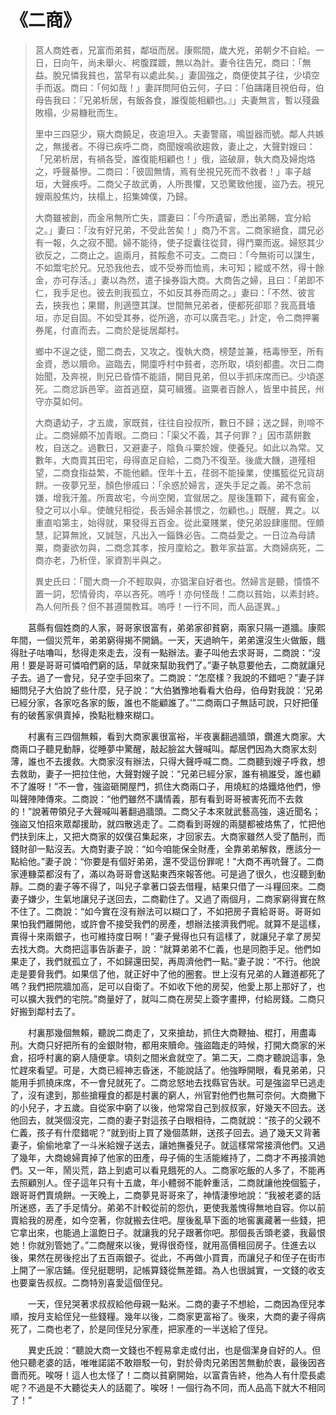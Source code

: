 # 《二商》

> 莒人商姓者，兄富而弟貧，鄰垣而居。康熙間，歲大兇，弟朝夕不自給。一日，日向午，尚未舉火、枵腹蹀踱，無以為計。妻令往告兄，商曰：「無益。脫兄憐我貧也，當早有以處此矣。」妻固強之，商便使其子往，少頃空手而返。商曰：「何如哉！」妻詳問阿伯云何，子曰：「伯躊躇目視伯母，伯母告我曰：『兄弟析居，有飯各食，誰復能相顧也。』」夫妻無言，暫以殘盎敗榻，少易糠秕而生。
>
> 里中三四惡少，窺大商饒足，夜逾坦入。夫妻警寤，鳴盥器而號。鄰人共嫉之，無援者。不得已疾呼二商，商聞嫂鳴欲趨救，妻止之，大聲對嫂曰：「兄弟析居，有禍各受，誰復能相顧也！」俄，盜破扉，執大商及婦炮烙之，呼聲綦慘。二商曰：「彼固無情，焉有坐視兄死而不救者！」率子越垣，大聲疾呼。二商父子故武勇，人所畏懼，又恐驚致他援，盜乃去。視兄嫂兩股焦灼，扶榻上，招集婢僕，乃歸。
>
> 大商雖被創，而金帛無所亡失，謂妻曰：「今所遺留，悉出弟賜，宜分給之。」妻曰：「汝有好兄弟，不受此苦矣！」商乃不言。二商家絕食，謂兄必有一報，久之寂不聞。婦不能待，使子捉囊往從貸，得鬥粟而返。婦怒其少欲反之，二商止之。逾兩月，貧餒愈不可支。二商曰：「今無術可以謀生，不如鬻宅於兄。兄恐我他去，或不受券而恤焉，未可知；縱或不然，得十餘金，亦可存活。」妻以為然，遣子操券詣大商。大商告之婦，且曰：「弟即不仁，我手足也。彼去則我孤立，不如反其券而周之。」妻曰：「不然、彼言去，挾我也；果爾，則適墮其謀。世間無兄弟者，便都死卻耶？我高葺墻垣，亦足自固。不如受其券，從所適，亦可以廣吾宅。」計定，令二商押署券尾，付直而去。二商於是徙居鄰村。
>
> 鄉中不逞之徒，聞二商去，又攻之。復執大商，榜楚並兼，梏毒慘至，所有金資，悉以贖命。盜臨去，開廩呼村中貧者，恣所取，頃刻都盡。次日二商始聞，及奔視，則兄已昏憒不能語，開目見弟，但以手抓床席而已。少頃遂死。二商忿訴邑宰。盜首逃竄，莫可緝獲。盜粟者百餘人，皆里中貧民，州守亦莫如何。
>
> 大商遺幼子，才五歲，家既貧，往往自投叔所，數日不歸；送之歸，則啼不止。二商婦頗不加青眼。二商曰：「渠父不義，其子何罪？」因市蒸餅數枚，自送之。過數日，又避妻子，陰負斗粟於嫂，使養兒。如此以為常。又數年，大商賣其田宅，母得直足自給，二商乃不復至。後歲大饑，道殣相望，二商食指益繁，不能他顧。侄年十五，荏弱不能操業，使攜籃從兄貨胡餅。一夜夢兄至，顏色慘戚曰：「余惑於婦言，遂失手足之義。弟不念前嫌，增我汗羞。所賣故宅，今尚空閑，宜僦居之。屋後篷顆下，藏有窖金，發之可以小阜。使醜兒相從，長舌婦余甚恨之，勿顧也。」既醒，異之。以重直啗第主，始得就，果發得五百金。從此棄賤業，使兄弟設肆廛間。侄頗慧，記算無訛，又誠愨，凡出入一錙銖必告。二商益愛之。一日泣為母請粟，商妻欲勿與，二商念其孝，按月廩給之。數年家益富。大商婦病死，二商亦老，乃析侄，家資割半與之。
>
> 異史氏曰：「聞大商一介不輕取與，亦猖潔自好者也。然婦言是聽，憒憒不置一詞，恝情骨肉，卒以吝死。嗚呼！亦何怪哉！二商以貧始，以素封終。為人何所長？但不甚遵閫教耳。嗚呼！一行不同，而人品遂異。」

&emsp;&emsp;莒縣有個姓商的人家，哥哥家很富有，弟弟家卻貧窮，兩家只隔一道牆。康熙年間，一個災荒年，弟弟窮得揭不開鍋。一天，天過晌午，弟弟還沒生火做飯，餓得肚子咕嚕叫，愁得走來走去，沒有一點辦法。妻子叫他去求哥哥，二商說：“沒用！要是哥哥可憐咱們窮的話，早就來幫助我們了。”妻子執意要他去，二商就讓兒子去。過了一會兒，兒子空手回來了。二商說：“怎麼樣？我說的不錯吧？”妻子詳細問兒子大伯說了些什麼，兒子說：“大伯猶豫地看看大伯母，伯母對我說：‘兄弟已經分家，各家吃各家的飯，誰也不能顧誰了。’”二商兩口子無話可說，只好把僅有的破舊家俱賣掉，換點秕糠來糊口。­

&emsp;&emsp;村裏有三四個無賴，看到大商家裏很富裕，半夜裏翻過牆頭，鑽進大商家。大商兩口子聽見動靜，從睡夢中驚醒，敲起臉盆大聲喊叫。鄰居們因為大商家太刻薄，誰也不去援救。大商家沒有辦法，只得大聲呼喊二商。二商聽到嫂子呼救，想去救助，妻子一把拉住他，大聲對嫂子說：“兄弟已經分家，誰有禍誰受，誰也顧不了誰呀！”不一會，強盜砸開屋門，抓住大商兩口子，用燒紅的烙鐵烙他們，慘叫聲陣陣傳來。二商說：“他們雖然不講情義，那有看到哥哥被害死而不去救的！”說著帶領兒子大聲喊叫著翻過牆頭。二商父子本來就武藝高強，遠近聞名；強盜又怕招來眾鄰援助，就四散逃走了。二商看到哥嫂的兩腿都被烙焦了，忙把他們扶到床上，又把大商家的奴僕召集起來，才回家去。大商家雖然人受了酷刑，而錢財卻一點沒丟。大商對妻子說：“如今咱能保全財產，全靠弟弟解救，應該分一點給他。”妻子說：“你要是有個好弟弟，還不受這份罪呢！”大商不再吭聲了。二商家連糠菜都沒有了，滿以為哥哥會送點東西來報答他。可是過了很久，也沒聽到動靜。二商的妻子等不得了，叫兒子拿著口袋去借糧，結果只借了一斗糧回來。二商妻子嫌少，生氣地讓兒子送回去，二商勸住了。又過了兩個月，二商家窮得實在熬不住了。二商說：“如今實在沒有辦法可以糊口了，不如把房子賣給哥哥。哥哥如果怕我們離開他，或許會不接受我們的房產，想辦法接濟我們呢。就算不是這樣，賣得十來兩銀子，也可維持度日啊！”妻子覺得也只有這樣了，就讓兒子拿了房契去找大商。大商把這事告訴妻子，說：“就算弟弟不仁義，也是同胞手足。他們如果走了，我們就孤立了，不如歸還田契，再周濟他們一點。”妻子說：“不行。他說走是要脅我們。如果信了他，就正好中了他的圈套。世上沒有兄弟的人難道都死了嗎？我們把院牆加高，足可以自衛了。不如收下他的房契，他愛上那上那好了，也可以擴大我們的宅院。”商量好了，就叫二商在房契上簽字畫押，付給房錢。二商只好搬到鄰村去了。

&emsp;&emsp;村裏那幾個無賴，聽說二商走了，又來搶劫，抓住大商鞭抽、棍打，用盡毒刑。大商只好把所有的金銀財物，都用來贖命。強盜臨走的時候，打開大商家的米倉，招呼村裏的窮人隨便拿。頃刻之間米倉就空了。第二天，二商才聽說這事，急忙趕來看望。可是，大商已經神志昏迷，不能說話了。他強睜開眼，看見弟弟，只能用手抓撓床席，不一會兒就死了。二商忿怒地去找縣官告狀。可是強盜早已逃走了，沒有逮到，那些搶糧食的都是村裏的窮人，州官對他們也無可奈何。大商撇下的小兒子，才五歲。自從家中窮了以後，他常常自己到叔叔家，好幾天不回去。送他回去，就哭個沒完，二商的妻子對這孩子白眼相待，二商就說：“孩子的父親不仁義，孩子有什麼錯呢？”就到街上買了幾個蒸餅，送孩子回去。過了幾天又背著妻子，偷偷地拿了一斗米給嫂子送去，讓她撫養兒子。就這樣常常接濟他們。又過了幾年，大商媳婦賣掉了他家的田產，母子倆的生活能維持了，二商才不再接濟她們。又一年，鬧災荒，路上到處可以看見餓死的人。二商家吃飯的人多了，不能再去照顧別人。侄子這年只有十五歲，年小體弱不能幹重活，二商就讓他挽個籃子，跟哥哥們賣燒餅。一天晚上，二商夢見哥哥來了，神情淒慘地說：“我被老婆的話所迷惑，丟了手足情分。弟弟不計較從前的怨仇，更使我羞愧得無地自容。你以前賣給我的房產，如今空著，你就搬去住吧。屋後亂草下面的地窖裏藏著一些錢，把它拿出來，也能過上溫飽日子。就讓我的兒子跟著你吧。那個長舌頭老婆，我最恨她！你就別管她了。”二商醒來以後，覺得很奇怪，就用高價租回房子。住進去以後，果然在房後挖出了五百兩銀子。從此，不再做小買賣，而讓兒子和侄子在街市上開了一家店鋪。侄兒挺聰明，記帳算錢從無差錯。為人也很誠實，一文錢的收支也要稟告叔叔。二商特別喜愛這個侄兒。

&emsp;&emsp;一天，侄兒哭著求叔叔給他母親一點米。二商的妻子不想給，二商因為侄兒孝順，按月支給侄兒一些錢糧。幾年以後，二商家更富裕了。後來，大商的妻子得病死了，二商也老了，於是同侄兒分家產，把家產的一半送給了侄兒。

&emsp;&emsp;異史氏說：“聽說大商一文錢也不輕易拿走或付出，也是個潔身自好的人。但他只聽老婆的話，唯唯諾諾不敢辯駁一句，對於骨肉兄弟困苦無動於衷，最後因吝嗇而死。唉呀！這人也太怪了！二商以貧窮開始，以富貴告終，他為人有什麼長處呢？不過是不大聽從夫人的話罷了。唉呀！一個行為不同，而人品高下就大不相同了！”
